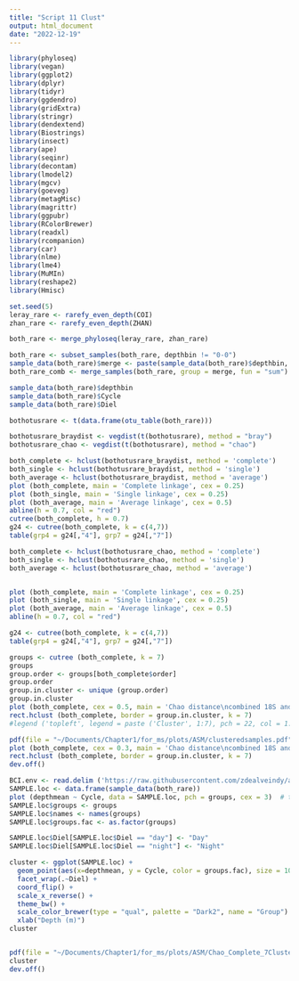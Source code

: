```yaml
---
title: "Script 11 Clust"
output: html_document
date: "2022-12-19"
---
```


```r

library(phyloseq)
library(vegan)
library(ggplot2)
library(dplyr)
library(tidyr)
library(ggdendro)
library(gridExtra)
library(stringr)
library(dendextend)
library(Biostrings)
library(insect)
library(ape)
library(seqinr)
library(decontam)
library(lmodel2)
library(mgcv)
library(goeveg)
library(metagMisc)
library(magrittr)
library(ggpubr)
library(RColorBrewer)
library(readxl)
library(rcompanion)
library(car)
library(nlme)
library(lme4)
library(MuMIn)
library(reshape2)
library(Hmisc)
```


```r
set.seed(5)
leray_rare <- rarefy_even_depth(COI) 
zhan_rare <- rarefy_even_depth(ZHAN)

both_rare <- merge_phyloseq(leray_rare, zhan_rare)

both_rare <- subset_samples(both_rare, depthbin != "0-0")
sample_data(both_rare)$merge <- paste(sample_data(both_rare)$depthbin, "Cycle", sample_data(both_rare)$Cycle, sample_data(both_rare)$Diel)
both_rare_comb <- merge_samples(both_rare, group = merge, fun = "sum") 

sample_data(both_rare)$depthbin
sample_data(both_rare)$Cycle
sample_data(both_rare)$Diel
```

```r

bothotusrare <- t(data.frame(otu_table(both_rare)))

bothotusrare_braydist <- vegdist(t(bothotusrare), method = "bray")
bothotusrare_chao <- vegdist(t(bothotusrare), method = "chao")

both_complete <- hclust(bothotusrare_braydist, method = 'complete')
both_single <- hclust(bothotusrare_braydist, method = 'single')
both_average <- hclust(bothotusrare_braydist, method = 'average')
plot (both_complete, main = 'Complete linkage', cex = 0.25)
plot (both_single, main = 'Single linkage', cex = 0.25)
plot (both_average, main = 'Average linkage', cex = 0.5)
abline(h = 0.7, col = "red")
cutree(both_complete, h = 0.7)
g24 <- cutree(both_complete, k = c(4,7))
table(grp4 = g24[,"4"], grp7 = g24[,"7"])

both_complete <- hclust(bothotusrare_chao, method = 'complete')
both_single <- hclust(bothotusrare_chao, method = 'single')
both_average <- hclust(bothotusrare_chao, method = 'average')


plot (both_complete, main = 'Complete linkage', cex = 0.25)
plot (both_single, main = 'Single linkage', cex = 0.25)
plot (both_average, main = 'Average linkage', cex = 0.5)
abline(h = 0.7, col = "red")

g24 <- cutree(both_complete, k = c(4,7))
table(grp4 = g24[,"4"], grp7 = g24[,"7"])

groups <- cutree (both_complete, k = 7)
groups
group.order <- groups[both_complete$order]
group.order
group.in.cluster <- unique (group.order)
group.in.cluster
plot (both_complete, cex = 0.5, main = 'Chao distance\ncombined 18S and COI taxa', ylab="Chao distance", xlab="Clustered samples")
rect.hclust (both_complete, border = group.in.cluster, k = 7) 
#legend ('topleft', legend = paste ('Cluster', 1:7), pch = 22, col = 1:7, bty = 'n')

pdf(file = "~/Documents/Chapter1/for_ms/plots/ASM/clusteredsamples.pdf", height =4, width = 6.5)
plot (both_complete, cex = 0.3, main = 'Chao distance\ncombined 18S and COI taxa', ylab="Chao distance", xlab="Clustered samples")
rect.hclust (both_complete, border = group.in.cluster, k = 7) 
dev.off()


```

```r

BCI.env <- read.delim ('https://raw.githubusercontent.com/zdealveindy/anadat-r/master/data/bci.env.txt')
SAMPLE.loc <- data.frame(sample_data(both_rare))
plot (depthmean ~ Cycle, data = SAMPLE.loc, pch = groups, cex = 3)  # this is the simple version, only with symbols differentiating individual groups
SAMPLE.loc$groups <- groups
SAMPLE.loc$names <- names(groups)
SAMPLE.loc$groups.fac <- as.factor(groups)

SAMPLE.loc$Diel[SAMPLE.loc$Diel == "day"] <- "Day"
SAMPLE.loc$Diel[SAMPLE.loc$Diel == "night"] <- "Night"

cluster <- ggplot(SAMPLE.loc) + 
  geom_point(aes(x=depthmean, y = Cycle, color = groups.fac), size = 10, shape = 15) + 
  facet_wrap(.~Diel) + 
  coord_flip() +
  scale_x_reverse() + 
  theme_bw() + 
  scale_color_brewer(type = "qual", palette = "Dark2", name = "Group") + 
  xlab("Depth (m)")
cluster


pdf(file = "~/Documents/Chapter1/for_ms/plots/ASM/Chao_Complete_7Clusters.pdf", height =6, width = 8)
cluster
dev.off()

 

```
